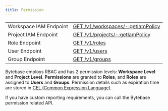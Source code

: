 ```yaml
---
title: Permission
---
```


<Card title="Tutorial: User and Database Permissions with Bytebase API" icon="graduation-cap" href="/tutorials/api-user-database-permission" horizontal />

<TutorialBlock url="/docs/tutorials/api-user-database-permission" title="User and Database Permissions with Bytebase API" />

|                       |                                                                                           |
| --------------------- | ----------------------------------------------------------------------------------------- |
| Workspace IAM Endpoint | [GET /v1/workspaces/-:getIamPolicy](/api-reference/workspaceservice/get-v1workspaces-:getIamPolicy) |
| Project IAM Endpoint   | [GET /v1/projects/-:getIamPolicy](/api-reference/projectservice/get-v1projects-:getIamPolicy)       |
| Role Endpoint          | [GET /v1/roles](/api-reference/roleservice/get-v1roles)                                 |
| User Endpoint          | [GET /v1/users](/api-reference/userservice/get-v1users)                                |
| Group Endpoint         | [GET /v1/groups](/api-reference/groupservice/get-v1groups)                              |

Bytebase employs RBAC and has 2 permission levels: **Workspace Level** and **Project Level**. **Permissions** are granted to **Roles**, and **Roles** are assigned to **Users** and **Groups**. Permission details such as expiration
time are stored in [CEL (Common Expression Language)](https://cel.dev).

If you have custom reporting requirements, you can call the Bytebase permission related API.
